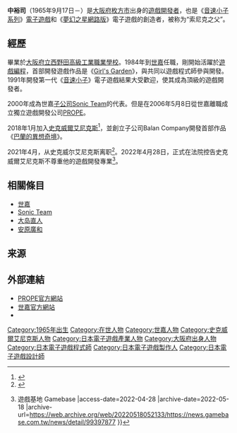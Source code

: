{{Current}}
{{NoteTA
| G1=Games
}}
{{Infobox person
|name = 中裕司
|image = Yuji_Naka%27_-_Magic_-_Monaco_-_2015-03-21-_P1030036_(cropped).jpg
|caption = 
|birth_date = {{birth date and age|1965|9|17}}
|birth_place = {{JPN}}[[大阪府|大阪府]][[枚方市|枚方市]]
|years active = 1984年至今
|employer = [[世嘉|世嘉]]<small>（1984年至2006年）</small><br>[[史克威爾艾尼克斯|史克威爾艾尼克斯]]<small>（2018年至2021年）</small>
|occupation = [[電子遊戲製作人|電子遊戲製作人]]<br/>[[遊戲設計師|遊戲設計師]]<br/>[[遊戲程式設計師|遊戲程式師]]<br/>[[PROPE|PROPE]]代表取締役社長
|notable works = [[音速小子系列|音速小子系列]]<br />[[夢幻之星網路版|夢幻之星網路版]]
}}
{{Japanese|japanese=中 裕司|kana=なか ゆうじ|romaji=Naka Yuji}}

'''中裕司'''（1965年9月17日－）是[[大阪府|大阪府]][[枚方市|枚方市]]出身的[[遊戲開發者|遊戲開發者]]，也是《[[音速小子系列|音速小子系列]]》[[電子遊戲|電子遊戲]]和《[[夢幻之星網路版|夢幻之星網路版]]》電子遊戲的創造者，被称为“索尼克之父”。

==經歷==
畢業於[[大阪府立西野田高級工業職業學校|大阪府立西野田高級工業職業學校]]。1984年到[[世嘉|世嘉]]任職，剛開始活躍於[[遊戲編程|遊戲編程]]，首部開發遊戲作品是《[[Girl's_Garden|Girl's Garden]]》，與{{link-ja|川口博史|川口博史}}共同以遊戲程式師參與開發。1991年開發第一代《[[音速小子|音速小子]]》電子遊戲結果大受歡迎，使其成為頂級的遊戲開發者。

2000年成為世嘉[[子公司|子公司]][[Sonic_Team|Sonic Team]]的代表。但是在2006年5月8日從世嘉離職成立獨立遊戲開發公司[[PROPE|PROPE]]。

2018年1月加入[[史克威爾艾尼克斯|史克威爾艾尼克斯]]<ref>{{Cite web |title=Sonic creator Yuji Naka joins Final Fantasy maker Square Enix |url=http://www.eurogamer.net/articles/2018-01-22-sonic-creator-yuji-naka-joins-final-fantasy-maker-square-enix |access-date=2018-01-22 |work=Eurogamer |archive-url=https://web.archive.org/web/20180123072149/http://www.eurogamer.net/articles/2018-01-22-sonic-creator-yuji-naka-joins-final-fantasy-maker-square-enix |archive-date=2018-01-23 |dead-url=no |last1=Phillips |first1=Tom }}</ref>，並創立子公司Balan Company開發首部作品《[[巴蘭的異想奇境|巴蘭的異想奇境]]》。

2021年4月，从史克威尔艾尼克斯离职<ref>{{Cite web |title=中裕司正式宣布已于4月底从SE离职 55岁可能会退休 |url=https://www.3dmgame.com/news/202106/3815964.html |access-date=2021-06-05 |author=SkyHY |date=2021-06-05 |work=3DM |language=zh-cn |archive-date=2021-06-05 |archive-url=https://web.archive.org/web/20210605075946/https://www.3dmgame.com/news/202106/3815964.html }}</ref>。2022年4月28日，正式在法院控告史克威爾艾尼克斯不尊重他的遊戲開發專業<ref>{{Cite web |url=https://news.gamebase.com.tw/news/detail/99397877 |title=《巴蘭的異想奇境》前遊戲總監中裕司控訴 SQUARE ENIX 不重視玩家，對於推出半成品感到抱歉 {{!}} 遊戲基地 Gamebase |access-date=2022-04-28 |archive-date=2022-05-18 |archive-url=https://web.archive.org/web/20220518052133/https://news.gamebase.com.tw/news/detail/99397877 }}</ref>。

==相關條目==
*[[世嘉|世嘉]]
*[[Sonic_Team|Sonic Team]]
*[[大岛直人|大岛直人]]
*[[安原廣和|安原廣和]]

==来源==
<references/>

==外部連結==
*[http://prope.jp/ PROPE官方網站] {{Wayback|url=http://prope.jp/ |date=20201205090828 }}
*[http://sega.jp/ 世嘉官方網站]{{Wayback|url=http://sega.jp/ |date=20110414131608 }}
*{{Twitter|nakayuji}}

{{音速小子系列}}
{{DEFAULTSORT:Naka Yuuji}}

[[Category:1965年出生|Category:1965年出生]]
[[Category:在世人物|Category:在世人物]]
[[Category:世嘉人物|Category:世嘉人物]]
[[Category:史克威爾艾尼克斯人物|Category:史克威爾艾尼克斯人物]]
[[Category:日本電子遊戲產業人物|Category:日本電子遊戲產業人物]]
[[Category:大阪府出身人物|Category:大阪府出身人物]]
[[Category:日本電子遊戲程式師|Category:日本電子遊戲程式師]]
[[Category:日本電子遊戲製作人|Category:日本電子遊戲製作人]]
[[Category:日本電子遊戲設計師|Category:日本電子遊戲設計師]]